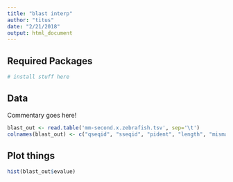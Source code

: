 ```yaml
---
title: "blast interp"
author: "titus"
date: "2/21/2018"
output: html_document
---
```


## Required Packages


```r
# install stuff here
```

## Data

Commentary goes here!

```r
blast_out <- read.table('mm-second.x.zebrafish.tsv', sep='\t')
colnames(blast_out) <- c("qseqid", "sseqid", "pident", "length", "mismatch", "gapopen", "qstart", "qend", "sstart", "send", "evalue", "bitscore")

```

## Plot things

```r
hist(blast_out$evalue)

```

